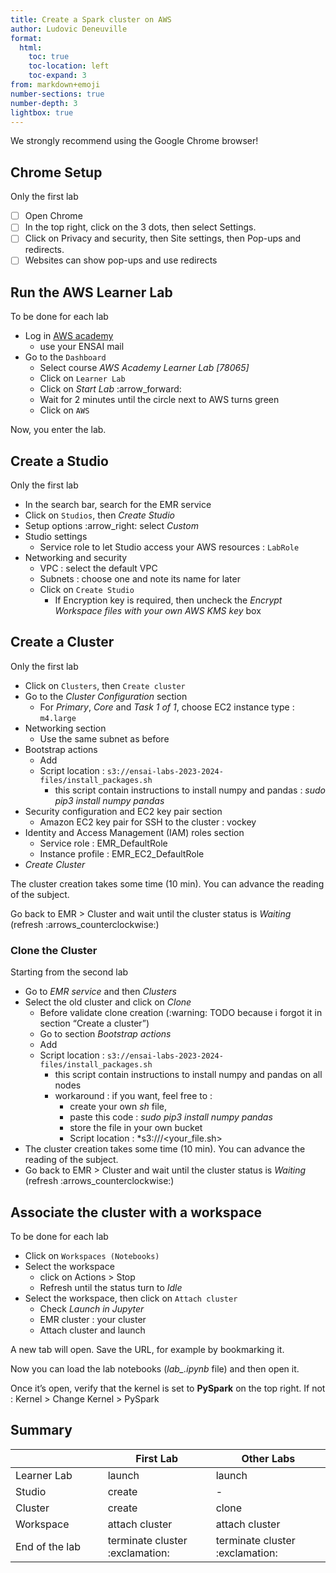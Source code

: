 ```yaml
---
title: Create a Spark cluster on AWS
author: Ludovic Deneuville
format:
  html:
    toc: true
    toc-location: left
    toc-expand: 3
from: markdown+emoji
number-sections: true
number-depth: 3
lightbox: true
---
```


::: {.callout-important}
We strongly recommend using the Google Chrome browser!
:::

## Chrome Setup

::: {.callout-caution}
Only the first lab
:::

- [ ] Open Chrome
- [ ] In the top right, click on the 3 dots, then select Settings.
- [ ] Click on Privacy and security, then Site settings, then Pop-ups and redirects.
- [ ] Websites can show pop-ups and use redirects

## Run the AWS Learner Lab

::: {.callout-caution}
To be done for each lab
:::

- Log in [AWS academy](https://awsacademy.instructure.com/login/canvas)
  - use your ENSAI mail
- Go to the `Dashboard`
	- Select course *AWS Academy Learner Lab [78065]*
	- Click on `Learner Lab`
  - Click on *Start Lab* :arrow_forward:
  - Wait for 2 minutes until the circle next to AWS turns green
  - Click on `AWS`

Now, you enter the lab.


## Create a Studio

::: {.callout-caution}
Only the first lab
:::

- In the search bar, search for the EMR service
- Click on `Studios`, then *Create Studio*
- Setup options :arrow_right: select *Custom*
- Studio settings
  - Service role to let Studio access your AWS resources : `LabRole`
- Networking and security
  - VPC : select the default VPC
  - Subnets : choose one and note its name for later
  - Click on `Create Studio`
    - If Encryption key is required, then uncheck the *Encrypt Workspace files with your own AWS KMS key* box


## Create a Cluster

::: {.callout-caution}
Only the first lab
:::

- Click on `Clusters`, then `Create cluster`
- Go to the *Cluster Configuration* section
  - For *Primary*, *Core* and *Task 1 of 1*, choose EC2 instance type : `m4.large`
- Networking section
  - Use the same subnet as before
- Bootstrap actions
  - Add
  - Script location : `s3://ensai-labs-2023-2024-files/install_packages.sh`
    - this script contain instructions to install numpy and pandas : *sudo pip3 install numpy pandas*
- Security configuration and EC2 key pair section
  - Amazon EC2 key pair for SSH to the cluster : vockey
- Identity and Access Management (IAM) roles section
  - Service role : EMR_DefaultRole
  - Instance profile : EMR_EC2_DefaultRole
- *Create Cluster*

The cluster creation takes some time (10 min). You can advance the reading of the subject.

Go back to EMR > Cluster and wait until the cluster status is *Waiting* (refresh :arrows_counterclockwise:)

### Clone the Cluster

::: {.callout-caution}
Starting from the second lab
:::

- Go to *EMR service* and then *Clusters*
- Select the old cluster and click on *Clone*
  - Before validate clone creation (:warning: TODO because i forgot it in section "Create a cluster")
  - Go to section *Bootstrap actions*
  - Add
  - Script location : `s3://ensai-labs-2023-2024-files/install_packages.sh`
    - this script contain instructions to install numpy and pandas on all nodes
    - workaround : if you want, feel free to :
      - create your own *sh* file, 
      - paste this code : *sudo pip3 install numpy pandas*
      - store the file in your own bucket
      - Script location : *s3://<your_bucket>/<your_file.sh>
- The cluster creation takes some time (10 min). You can advance the reading of the subject.
- Go back to EMR > Cluster and wait until the cluster status is *Waiting* (refresh :arrows_counterclockwise:)


## Associate the cluster with a workspace

::: {.callout-caution}
To be done for each lab
:::

- Click on `Workspaces (Notebooks)`
- Select the workspace
  - click on Actions > Stop
  - Refresh until the status turn to *Idle*
- Select the workspace, then click on `Attach cluster`
  - Check *Launch in Jupyter*
  - EMR cluster : your cluster
  - Attach cluster and launch

A new tab will open. Save the URL, for example by bookmarking it.

Now you can load the lab notebooks (*lab_.ipynb* file) and then open it.

Once it's open, verify that the kernel is set to **PySpark** on the top right. If not : Kernel > Change Kernel > PySpark


## Summary {.unnumbered}

|                | First Lab         | Other Labs         |
|----------------|-------------------|--------------------|
| Learner Lab    | launch            | launch             |
| Studio         | create            | -                  |
| Cluster        | create            | clone              |
| Workspace      | attach cluster    | attach cluster     |
| End of the lab | terminate cluster :exclamation: | terminate cluster :exclamation: | 
